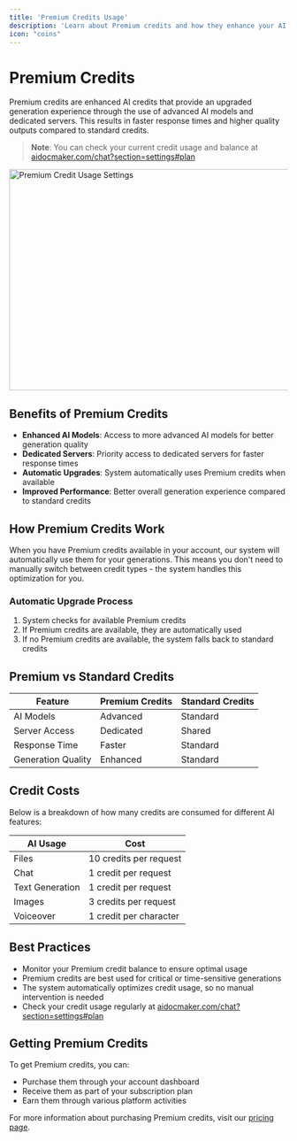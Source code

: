 ```yaml
---
title: 'Premium Credits Usage'
description: 'Learn about Premium credits and how they enhance your AI generation experience'
icon: "coins"
---
```


# Premium Credits

Premium credits are enhanced AI credits that provide an upgraded generation experience through the use of advanced AI models and dedicated servers. This results in faster response times and higher quality outputs compared to standard credits.

> **Note**: You can check your current credit usage and balance at [aidocmaker.com/chat?section=settings#plan](https://aidocmaker.com/chat?section=settings#plan)

<img
  src="/getting-started/images/premium_credit_guide.png"
  alt="Premium Credit Usage Settings"
  width="800"
  height="400"
/>

## Benefits of Premium Credits

- **Enhanced AI Models**: Access to more advanced AI models for better generation quality
- **Dedicated Servers**: Priority access to dedicated servers for faster response times
- **Automatic Upgrades**: System automatically uses Premium credits when available
- **Improved Performance**: Better overall generation experience compared to standard credits

## How Premium Credits Work

When you have Premium credits available in your account, our system will automatically use them for your generations. This means you don't need to manually switch between credit types - the system handles this optimization for you.

### Automatic Upgrade Process

1. System checks for available Premium credits
2. If Premium credits are available, they are automatically used
3. If no Premium credits are available, the system falls back to standard credits

## Premium vs Standard Credits

| Feature | Premium Credits | Standard Credits |
|---------|----------------|-----------------|
| AI Models | Advanced | Standard |
| Server Access | Dedicated | Shared |
| Response Time | Faster | Standard |
| Generation Quality | Enhanced | Standard |

## Credit Costs

Below is a breakdown of how many credits are consumed for different AI features:

| AI Usage | Cost |
|----------|------|
| Files | 10 credits per request |
| Chat | 1 credit per request |
| Text Generation | 1 credit per request |
| Images | 3 credits per request |
| Voiceover | 1 credit per character |

## Best Practices

- Monitor your Premium credit balance to ensure optimal usage
- Premium credits are best used for critical or time-sensitive generations
- The system automatically optimizes credit usage, so no manual intervention is needed
- Check your credit usage regularly at [aidocmaker.com/chat?section=settings#plan](https://aidocmaker.com/chat?section=settings#plan)

## Getting Premium Credits

To get Premium credits, you can:
- Purchase them through your account dashboard
- Receive them as part of your subscription plan
- Earn them through various platform activities

For more information about purchasing Premium credits, visit our [pricing page](/pricing).
